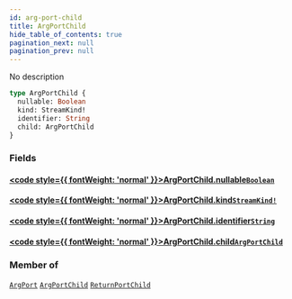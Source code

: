 ```yaml
---
id: arg-port-child
title: ArgPortChild
hide_table_of_contents: true
pagination_next: null
pagination_prev: null
---
```








No description

```graphql
type ArgPortChild {
  nullable: Boolean
  kind: StreamKind!
  identifier: String
  child: ArgPortChild
}
```


### Fields

#### [<code style={{ fontWeight: 'normal' }}>ArgPortChild.<b>nullable</b></code>](#)<Bullet />[`Boolean`](/docs/schemas/fluss/scalars/boolean) <Badge class="secondary" text="scalar"/>
> 
> 

#### [<code style={{ fontWeight: 'normal' }}>ArgPortChild.<b>kind</b></code>](#)<Bullet />[`StreamKind!`](/docs/schemas/fluss/enums/stream-kind) <Badge class="secondary" text="non-null"/> <Badge class="secondary" text="enum"/>
> 
> 

#### [<code style={{ fontWeight: 'normal' }}>ArgPortChild.<b>identifier</b></code>](#)<Bullet />[`String`](/docs/schemas/fluss/scalars/string) <Badge class="secondary" text="scalar"/>
> 
> 

#### [<code style={{ fontWeight: 'normal' }}>ArgPortChild.<b>child</b></code>](#)<Bullet />[`ArgPortChild`](/docs/schemas/fluss/objects/arg-port-child) <Badge class="secondary" text="object"/>
> 
> 



### Member of

[`ArgPort`](/docs/schemas/fluss/objects/arg-port)  <Badge class="secondary" text="object"/><Bullet />[`ArgPortChild`](/docs/schemas/fluss/objects/arg-port-child)  <Badge class="secondary" text="object"/><Bullet />[`ReturnPortChild`](/docs/schemas/fluss/objects/return-port-child)  <Badge class="secondary" text="object"/>



